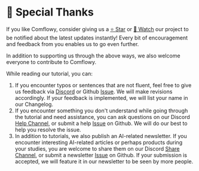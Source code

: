 
# 🥰 Special Thanks

If you like Comflowy, consider giving us a [⭐ Star](https://github.com/6174/comflowy) or [👀 Watch](https://github.com/6174/comflowy/subscription) our project to be notified about the latest updates instantly! Every bit of encouragement and feedback from you enables us to go even further.

In addition to supporting us through the above ways, we also welcome everyone to contribute to Comflowy.

While reading our tutorial, you can:
1. If you encounter typos or sentences that are not fluent, feel free to give us feedback via [Discord](https://discord.gg/n4GCmVxNzd) or Github [Issue](https://github.com/6174/comflowy/issues/new/choose). We will make revisions accordingly. If your feedback is implemented, we will list your name in our Changelog.
2. If you encounter something you don't understand while going through the tutorial and need assistance, you can ask questions on our Discord [Help Channel](https://discord.gg/B8KxkPJBMr), or submit a help [Issue](https://github.com/6174/comflowy/issues/new/choose) on Github. We will do our best to help you resolve the issue.
3. In addition to tutorials, we also publish an AI-related newsletter. If you encounter interesting AI-related articles or perhaps products during your studies, you are welcome to share them on our Discord [Share Channel](https://discord.gg/fzzdw6e8vk), or submit a newsletter [Issue](https://github.com/6174/comflowy/issues/new/choose) on Github. If your submission is accepted, we will feature it in our newsletter to be seen by more people.



